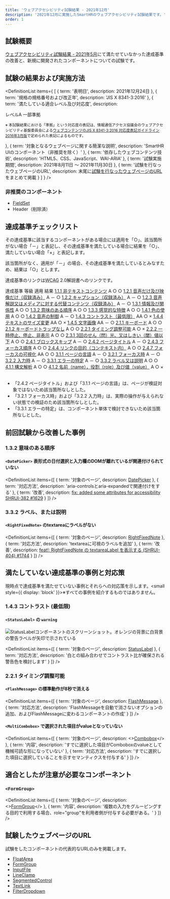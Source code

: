 ```yaml
---
title: 'ウェブアクセシビリティ試験結果 - 2021年12月'
description: '2021年12月に実施したSmartHRのウェブアクセシビリティ試験結果です。'
order: 1
---
```



## 試験概要

[ウェブアクセシビリティ試験結果 - 2021年5月](../202105/)にて満たせていなかった達成基準の改善と、新規に開発されたコンポーネントについての試験です。

## 試験の結果および実施方法

<!-- textlint-disable -->

<DefinitionList items={
  [
    {
      term: '表明日',
      description: <time datatime="2021-12-24">2021年12月24日</time>
    },
    {
      term: '規格の規格番号および改正年',
      description: 'JIS X 8341-3:2016'
    },
    {
      term: '満たしている適合レベル及び対応度',
      description: <div>
        <div>レベルA 一部準拠</div>
        <p><small>※ 本試験結果における「準拠」という対応度の表記は、情報通信アクセス協議会のウェブアクセシビリティ基盤委員会による<a href="https://waic.jp/docs/jis2016/compliance-guidelines/201603/">ウェブコンテンツのJIS X 8341-3:2016 対応度表記ガイドライン 2016年3月版</a>で定められた表記によるものです。</small></p>
        </div>
    },
    {
      term: '対象となるウェブページに関する簡潔な説明',
      description: 'SmartHR UIのコンポーネント（非推奨を除く）'
    },
    {
      term: '依存したウェブコンテンツ技術',
      description: 'HTML5、CSS、JavaScript、WAI-ARIA'
    },
    {
      term: '試験実施期間',
      description: <span><time datatime="2021-08-11">2021年8月11日</time> 〜 <time datatime="2021-11-30">2021年11月30日</time></span>
    },
    {
      term: '試験を行なったウェブページのURL',
      description: <span>末尾に<a href="#h2-5">試験を行なったウェブページのURL</a>をまとめて掲載</span>
    }
  ]
} />

<!-- textlint-enable -->

### 非推奨のコンポーネント

- [FieldSet](https://smarthr-ui.netlify.app/?path=/story/fieldset--all)
- Header（削除済）

## 達成基準チェックリスト

その達成基準に該当するコンポーネントがある場合には適用を「○」、該当箇所がない場合「－」と表記し、その達成基準を満たしている場合に結果を「○」、満たしていない場合「×」と表記します。

該当箇所がなく、適用が「－」の場合、その達成基準を満たしているとみなすため、結果は「○」とします。

達成基準のリンクは<abbr title="Web Contents Accessibility Guidelines">WCAG</abbr> 2.0解説書へのリンクです。

<Table>
  <Head>
    <Row>
      <Cell>達成基準</Cell>
      <Cell>等級</Cell>
      <Cell>適用</Cell>
      <Cell>結果</Cell>
    </Row>
  </Head>
  <Body>

<Row>
    <Cell><a href="https://waic.jp/docs/UNDERSTANDING-WCAG20/text-equiv-all.html">1.1.1 非テキストコンテンツ</a></Cell>
    <Cell>A</Cell>
    <Cell>○</Cell>
    <Cell>○</Cell>
</Row>
<Row>
    <Cell><a href="https://waic.jp/docs/UNDERSTANDING-WCAG20/media-equiv-av-only-alt.html">1.2.1 音声だけ及び映像だけ（収録済み）</a></Cell>
    <Cell>A</Cell>
    <Cell>－</Cell>
    <Cell>○</Cell>
</Row>
<Row>
    <Cell><a href="https://waic.jp/docs/UNDERSTANDING-WCAG20/media-equiv-captions.html">1.2.2 キャプション（収録済み）</a></Cell>
    <Cell>A</Cell>
    <Cell>－</Cell>
    <Cell>○</Cell>
</Row>
<Row>
    <Cell><a href="https://waic.jp/docs/UNDERSTANDING-WCAG20/media-equiv-audio-desc.html">1.2.3 音声解説又はメディアに対する代替コンテンツ（収録済み）</a></Cell>
    <Cell>A</Cell>
    <Cell>－</Cell>
    <Cell>○</Cell>
</Row>
<Row>
    <Cell><a href="https://waic.jp/docs/UNDERSTANDING-WCAG20/content-structure-separation-programmatic.html">1.3.1 情報及び関係性</a></Cell>
    <Cell>A</Cell>
    <Cell>○</Cell>
    <Cell>○</Cell>
</Row>
<Row>
    <Cell><a href="https://waic.jp/docs/UNDERSTANDING-WCAG20/content-structure-separation-sequence.html">1.3.2 意味のある順序</a></Cell>
    <Cell>A</Cell>
    <Cell>○</Cell>
    <Cell>○</Cell>
</Row>
<Row>
    <Cell><a href="https://waic.jp/docs/UNDERSTANDING-WCAG20/content-structure-separation-understanding.html">1.3.3 感覚的な特徴</a></Cell>
    <Cell>A</Cell>
    <Cell>○</Cell>
    <Cell>○</Cell>
</Row>
<Row>
    <Cell><a href="https://waic.jp/docs/WCAG21/Understanding/use-of-color.html">1.4.1 色の使用</a></Cell>
    <Cell>A</Cell>
    <Cell>○</Cell>
    <Cell>○</Cell>
</Row>
<Row>
    <Cell><a href="https://waic.jp/docs/UNDERSTANDING-WCAG20/visual-audio-contrast-dis-audio.html">1.4.2 音声の制御</a></Cell>
    <Cell>A</Cell>
    <Cell>－</Cell>
    <Cell>○</Cell>
</Row>
<Row>
    <Cell><a href="https://waic.jp/docs/WCAG21/Understanding/contrast-minimum.html">1.4.3 コントラスト（最低限）</a></Cell>
    <Cell>AA</Cell>
    <Cell>○</Cell>
    <Cell>×</Cell>
</Row>
<Row>
    <Cell><a href="https://waic.jp/docs/WCAG21/Understanding/resize-text.html">1.4.4 テキストのサイズ変更</a></Cell>
    <Cell>AA</Cell>
    <Cell>○</Cell>
    <Cell>×</Cell>
</Row>
<Row>
    <Cell><a href="https://waic.jp/docs/WCAG21/Understanding/images-of-text.html">1.4.5 文字画像</a></Cell>
    <Cell>AA</Cell>
    <Cell>－</Cell>
    <Cell>○</Cell>
</Row>
<Row>
    <Cell><a href="https://waic.jp/docs/WCAG21/Understanding/keyboard.html">2.1.1 キーボード</a></Cell>
    <Cell>A</Cell>
    <Cell>○</Cell>
    <Cell>○</Cell>
</Row>
<Row>
    <Cell><a href="https://waic.jp/docs/WCAG21/Understanding/no-keyboard-trap.html">2.1.2 キーボードトラップなし</a></Cell>
    <Cell>A</Cell>
    <Cell>○</Cell>
    <Cell>○</Cell>
</Row>
<Row>
    <Cell><a href="https://waic.jp/docs/UNDERSTANDING-WCAG20/time-limits-required-behaviors.html">2.2.1 タイミング調整可能</a></Cell>
    <Cell>A</Cell>
    <Cell>○</Cell>
    <Cell>×</Cell>
</Row>
<Row>
    <Cell><a href="https://waic.jp/docs/UNDERSTANDING-WCAG20/time-limits-pause.html">2.2.2 一時停止、停止、非表示</a></Cell>
    <Cell>A</Cell>
    <Cell>○</Cell>
    <Cell>○</Cell>
</Row>
<Row>
    <Cell><a href="https://waic.jp/docs/UNDERSTANDING-WCAG20/seizure-does-not-violate.html">2.3.1 3回のせん（閃）光、又はしきい（閾）値以下</a></Cell>
    <Cell>A</Cell>
    <Cell>○</Cell>
    <Cell>○</Cell>
</Row>
<Row>
    <Cell><a href="https://waic.jp/docs/UNDERSTANDING-WCAG20/navigation-mechanisms-skip.html">2.4.1 ブロックスキップ</a></Cell>
    <Cell>A</Cell>
    <Cell>－</Cell>
    <Cell>○</Cell>
</Row>
<Row>
    <Cell><a href="https://waic.jp/docs/UNDERSTANDING-WCAG20/navigation-mechanisms-title.html">2.4.2 ページタイトル</a></Cell>
    <Cell>A</Cell>
    <Cell>－</Cell>
    <Cell>○</Cell>
</Row>
<Row>
    <Cell><a href="https://waic.jp/docs/WCAG21/Understanding/focus-order.html">2.4.3 フォーカス順序</a></Cell>
    <Cell>A</Cell>
    <Cell>○</Cell>
    <Cell>○</Cell>
</Row>
<Row>
    <Cell><a href="https://waic.jp/docs/WCAG21/Understanding/link-purpose-in-context.html">2.4.4 リンクの目的（コンテキスト内）</a></Cell>
    <Cell>A</Cell>
    <Cell>○</Cell>
    <Cell>○</Cell>
</Row>
<Row>
    <Cell><a href="https://waic.jp/docs/WCAG21/Understanding/focus-visible.html">2.4.7 フォーカスの可視化</a></Cell>
    <Cell>AA</Cell>
    <Cell>○</Cell>
    <Cell>○</Cell>
</Row>
<Row>
    <Cell><a href="https://waic.jp/docs/UNDERSTANDING-WCAG20/meaning-doc-lang-id.html">3.1.1 ページの言語</a></Cell>
    <Cell>A</Cell>
    <Cell>－</Cell>
    <Cell>○</Cell>
</Row>
<Row>
    <Cell><a href="https://waic.jp/docs/WCAG21/Understanding/on-focus.html">3.2.1 フォーカス時</a></Cell>
    <Cell>A</Cell>
    <Cell>－</Cell>
    <Cell>○</Cell>
</Row>
<Row>
    <Cell><a href="https://waic.jp/docs/WCAG21/Understanding/on-input.html">3.2.2 入力時</a></Cell>
    <Cell>A</Cell>
    <Cell>－</Cell>
    <Cell>○</Cell>
</Row>
<Row>
    <Cell><a href="https://waic.jp/docs/WCAG21/Understanding/error-identification.html">3.3.1 エラーの特定</a></Cell>
    <Cell>A</Cell>
    <Cell>－</Cell>
    <Cell>○</Cell>
</Row>
<Row>
    <Cell><a href="https://waic.jp/docs/WCAG21/Understanding/labels-or-instructions.html">3.3.2 ラベル又は説明</a></Cell>
    <Cell>A</Cell>
    <Cell>○</Cell>
    <Cell>○</Cell>
</Row>
<Row>
    <Cell><a href="https://waic.jp/docs/WCAG21/Understanding/parsing.html">4.1.1 構文解析</a></Cell>
    <Cell>A</Cell>
    <Cell>○</Cell>
    <Cell>○</Cell>
</Row>
<Row>
    <Cell><a href="https://waic.jp/docs/WCAG21/Understanding/name-role-value.html">4.1.2 名前（name），役割（role）及び値（value）</a></Cell>
    <Cell>A</Cell>
    <Cell>○</Cell>
    <Cell>×</Cell>
</Row>
  </Body>
</Table>

- 「2.4.2 ページタイトル」および「3.1.1 ページの言語」は、ページが検証対象ではないため該当箇所なしとした。
- 「3.2.1 フォーカス時」および「3.2.2 入力時」は、実際の操作が与えられない状態での検証のため該当箇所なしとした。
- 「3.3.1 エラーの特定」は、コンポーネント単体で検討できないため該当箇所なしとした。


## 前回試験から改善した事例

### 1.3.2 意味のある順序

#### `<DatePicker>` 表形式の日付選択と入力欄のDOMが離れているが関連付けられていない

<!-- textlint-disable -->

<DefinitionList items={[
  {
    term: '対象のページ',
    description: <a href="https://smarthr-ui.netlify.app/iframe.html?id=datepicker">DatePicker</a>
  },
  {
    term: '対応方法',
    description: 'aria-controlsとaria-expandedで関連付けをする'
  },
  {
    term: '改善',
    description: <a href="https://github.com/kufu/smarthr-ui/pull/1629">fix: added some attributes for accessibility SHRUI-382
#1629</a>
  }
  ]} />

<!-- textlint-enable -->

### 3.3.2 ラベル、または説明

#### `<RightFixedNote>` のtextareaにラベルがない

<!-- textlint-disable -->

<DefinitionList items={[
  {
    term: '対象のページ',
    description: <a href="https://smarthr-ui.netlify.app/?path=/story/rightfixednote--all">RightFixedNote</a>
  },
  {
    term: '対応方法',
    description: 'textareaに可視のラベルを追加'
  },
  {
    term: '改善',
    description: <a href="https://github.com/kufu/smarthr-ui/pull/1744">feat!: RightFixedNote の textareaLabel を表示する (SHRUI-404) #1744</a>
  }
  ]} />

<!-- textlint-enable -->

## 満たしていない達成基準の事例と対応策

現時点で達成基準を満たせていない事例とそれらへの対応策を示します。<small style={{ display: 'block' }}>※すべての事例を紹介するものではありません。</small>

### 1.4.3 コントラスト (最低限)

#### `<StatusLabel>` の `warning`

![StatusLabelコンポーネントのスクリーンショット。オレンジの背景に白背景の警告ラベルが矢印で示されている](./images/1.4.3-2_statuslabel1.png)

<!-- textlint-disable -->

<DefinitionList items={[
  {
    term: '対象のページ',
    description: <a href="https://smarthr-ui.netlify.app/iframe.html?id=statuslabel">StatusLabel</a>
  },
  {
    term: '対応方法',
    description: '白との組み合わせでコントラスト比が確保される警告色を検討します'
  }
  ]} />

<!-- textlint-enable -->

### 2.2.1 タイミング調整可能

#### `<FlashMessage>` の標準動作が8秒で消える

<!-- textlint-disable -->

<DefinitionList items={[
  {
    term: '対象のページ',
    description: <a href="https://smarthr-ui.netlify.app/iframe.html?id=flashmessage--demo">FlashMessage</a>
  },
  {
    term: '対応方法',
    description: 'FlashMessageを自動で消さないオプションの追加、およびFlashMessageに変わるコンポーネントの作成'
  }
  ]} />

<!-- textlint-enable -->

#### `<MultiCombobox>` で選択された項目がvalueとなっていない

<!-- textlint-disable -->

<DefinitionList items={[
  {
    term: '対象のページ',
    description: <><a href="https://smarthr-ui.netlify.app/iframe.html?id=combobox">Combobox</a></>
  },
  {
    term: '内容',
    description: 'すでに選択した項目がComboboxのvalueとして機械可読な形になっていない'
  },
  {
    term: '対応方法',
    description: 'すでに選択した項目に選択していることを示すセマンティクスを付与する'
  }
  ]} />

<!-- textlint-enable -->

## 適合としたが注意が必要なコンポーネント

### `<FormGroup>`

<!-- textlint-disable -->

<DefinitionList items={[
  {
    term: '対象のページ',
    description: <><a href="https://smarthr-ui.netlify.app/?path=/story/formgroup--all">FormGroup</a></>
  },
  {
    term: '内容',
    description: '複数の入力をグルーピングする目的で利用する場合、role="group"を利用者側が付与する必要がある。'
  }
  ]} />

## 試験したウェブページのURL

<!-- textlint-enable -->

試験をしたコンポーネントの代表的なURLのみを掲載します。

- [FloatArea](https://smarthr-ui.netlify.app/?path=/story/floatarea--all)
- [FormGroup](https://smarthr-ui.netlify.app/?path=/story/formgroup--all)
- [InputFile](https://smarthr-ui.netlify.app/?path=/story/inputfile--all)
- [LineClamp](https://smarthr-ui.netlify.app/?path=/story/lineclamp--all)
- [SegmentedControl](https://smarthr-ui.netlify.app/?path=/story/segmentedcontrol--all)
- [TextLink](https://smarthr-ui.netlify.app/?path=/story/textarea--all)
- [FilterDropdown](https://smarthr-ui.netlify.app/?path=/story/filterdropdown--default)
